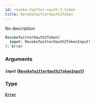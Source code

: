 ```yaml
---
id: revoke-twitter-oauth-2-token
title: RevokeTwitterOauth2Token
---
```



No description

```graphql
RevokeTwitterOauth2Token(
  input: RevokeTwitterOauth2TokenInput!
): Error
```


### Arguments

#### `input` ([`RevokeTwitterOauth2TokenInput`](../../references/inputs/revoke-twitter-oauth-2-token-input))




### Type

#### [`Error`](../../references/objects/error) 






